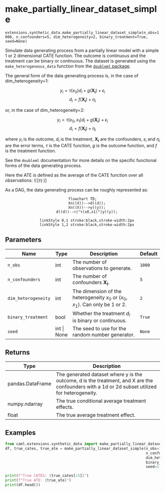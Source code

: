 # make_partially_linear_dataset_simple { #caml.extensions.synthetic_data.make_partially_linear_dataset_simple }

`extensions.synthetic_data.make_partially_linear_dataset_simple(n_obs=1000, n_confounders=5, dim_heterogeneity=2, binary_treatment=True, seed=None)`

Simulate data generating process from a partially linear model with a simple 1 or 2 dimensional CATE function. The outcome is continuous and the treatment can be binary or continuous.
The dataset is generated using the `make_heterogeneous_data` function from the [`doubleml` package](https://docs.doubleml.org/stable/index.html).

The general form of the data generating process is, in the case of dim_heterogeneity=1:

$$
y_i= \tau (x_0) d_i + g(\mathbf{X_i})+\epsilon_i
$$
$$
d_i=f(\mathbf{X_i})+\eta_i
$$

or, in the case of dim_heterogeneity=2:

$$
y_i= \tau (x_0,x_1) d_i + g(\mathbf{X_i})+\epsilon_i
$$
$$
d_i=f(\mathbf{X_i})+\eta_i
$$

where $y_i$ is the outcome, $d_i$ is the treatment, $\mathbf{X_i}$ are the confounders, $\epsilon_i$ and $\eta_i$ are the error terms, $\tau$ is the CATE function, $g$ is the outcome function, and $f$ is the treatment function.

See the `doubleml` documentation for more details on the specific functional forms of the data generating process.

Here the ATE is defined as the average of the CATE function over all observations: $\mathbb{E}[\tau (\cdot)]$

As a DAG, the data generating process can be roughly represented as:

<div style="text-align: center;">
```mermaid
flowchart TD;
    Xn((X))-->d((d));
    Xn((X))-->y((y));
    d((d))-->|"τ(x0,x1)"|y((y));

    linkStyle 0,1 stroke:black,stroke-width:2px
    linkStyle 1,2 stroke:black,stroke-width:2px
```
</div>

## Parameters

| Name                | Type        | Description                                                                  | Default   |
|---------------------|-------------|------------------------------------------------------------------------------|-----------|
| `n_obs`             | int         | The number of observations to generate.                                      | `1000`    |
| `n_confounders`     | int         | The number of confounders $\mathbf{X_i}$.                                    | `5`       |
| `dim_heterogeneity` | int         | The dimension of the heterogeneity $x_0$ or $(x_0,x_1)$. Can only be 1 or 2. | `2`       |
| `binary_treatment`  | bool        | Whether the treatment $d_i$ is binary or continuous.                         | `True`    |
| `seed`              | int \| None | The seed to use for the random number generator.                             | `None`    |

## Returns

| Type             | Description                                                                                                                                    |
|------------------|------------------------------------------------------------------------------------------------------------------------------------------------|
| pandas.DataFrame | The generated dataset where y is the outcome, d is the treatment, and X are the confounders with a 1d or 2d subset utilized for heterogeneity. |
| numpy.ndarray    | The true conditional average treatment effects.                                                                                                |
| float            | The true average treatment effect.                                                                                                             |

## Examples

```python
from caml.extensions.synthetic_data import make_partially_linear_dataset_simple
df, true_cates, true_ate = make_partially_linear_dataset_simple(n_obs=1000,
                                                                n_confounders=5,
                                                                dim_heterogeneity=2,
                                                                binary_treatment=True,
                                                                seed=1)

print(f"True CATES: {true_cates[:5]}")
print(f"True ATE: {true_ate}")
print(df.head())
```
